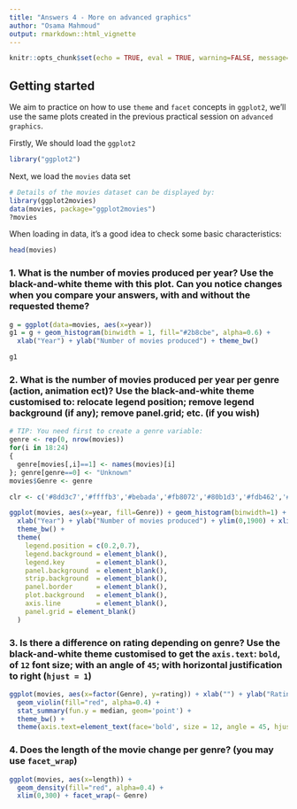 ---
title: "Answers 4 - More on advanced graphics"
author: "Osama Mahmoud"
output: rmarkdown::html_vignette
---
<!--
%\VignetteEngine{knitr::rmarkdown}
%\VignetteIndexEntry{Practical 3}
-->

```{r setup, include=FALSE}
knitr::opts_chunk$set(echo = TRUE, eval = TRUE, warning=FALSE, message=FALSE, fig.width=7)
```

## Getting started

We aim to practice on how to use `theme` and `facet` concepts in `ggplot2`, we'll use the same plots created in the previous practical session on `advanced graphics`.

Firstly, We should load the `ggplot2`

```{r, echo = TRUE, eval=TRUE}
library("ggplot2")
```

Next, we load the `movies` data set

```{r, echo = TRUE, eval=TRUE}
# Details of the movies dataset can be displayed by:
library(ggplot2movies)
data(movies, package="ggplot2movies")
?movies
```

When loading in data, it's a good idea to check some basic characteristics:

```{r, echo = TRUE, eval=TRUE, results='hide'}
head(movies)
```

### 1. What is the number of movies produced per year? Use the black-and-white theme with this plot. Can you notice changes when you compare your answers, with and without the requested theme?

```{r}
g = ggplot(data=movies, aes(x=year))
g1 = g + geom_histogram(binwidth = 1, fill="#2b8cbe", alpha=0.6) +
  xlab("Year") + ylab("Number of movies produced") + theme_bw()
```


```{r}
g1
```

###  2. What is the number of movies produced per year per genre (action, animation ect)? Use the black-and-white theme customised to: relocate legend position; remove legend background (if any); remove panel.grid; etc. (if you wish)

```{r, echo = TRUE, eval=TRUE}
# TIP: You need first to create a genre variable:
genre <- rep(0, nrow(movies))
for(i in 18:24)
{
  genre[movies[,i]==1] <- names(movies)[i]
}; genre[genre==0] <- "Unknown"
movies$Genre <- genre
```

```{r}
clr <- c('#8dd3c7','#ffffb3','#bebada','#fb8072','#80b1d3','#fdb462','#b3de69', '#000000')

ggplot(movies, aes(x=year, fill=Genre)) + geom_histogram(binwidth=1) + scale_fill_manual(values = clr) +
  xlab("Year") + ylab("Number of movies produced") + ylim(0,1900) + xlim(1890,2005) +
  theme_bw() + 
  theme(
    legend.position = c(0.2,0.7),
    legend.background = element_blank(),
    legend.key        = element_blank(),
    panel.background  = element_blank(),
    strip.background  = element_blank(),
    panel.border      = element_blank(),
    plot.background   = element_blank(),
    axis.line         = element_blank(),
    panel.grid = element_blank()
  )
```

### 3. Is there a difference on rating depending on genre? Use the black-and-white theme customised to get the `axis.text`: `bold`, of `12` font size; with an angle of `45`; with horizontal justification to right (`hjust = 1`)

```{r}
ggplot(movies, aes(x=factor(Genre), y=rating)) + xlab("") + ylab("Rating (out of 10") +
  geom_violin(fill="red", alpha=0.4) +
  stat_summary(fun.y = median, geom='point') +
  theme_bw() +
  theme(axis.text=element_text(face='bold', size = 12, angle = 45, hjust = 1))
```

### 4. Does the length of the movie change per genre? (you may use `facet_wrap`)

```{r}
ggplot(movies, aes(x=length)) +
  geom_density(fill="red", alpha=0.4) +
  xlim(0,300) + facet_wrap(~ Genre)
```